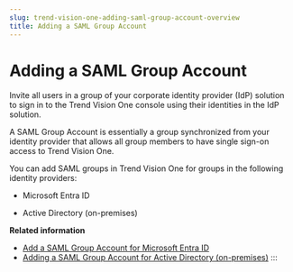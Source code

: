 ```yaml
---
slug: trend-vision-one-adding-saml-group-account-overview
title: Adding a SAML Group Account
---
```

# Adding a SAML Group Account

Invite all users in a group of your corporate identity provider (IdP) solution to sign in to the Trend Vision One console using their identities in the IdP solution.

A SAML Group Account is essentially a group synchronized from your identity provider that allows all group members to have single sign-on access to Trend Vision One.

You can add SAML groups in Trend Vision One for groups in the following identity providers:

- Microsoft Entra ID

- Active Directory (on-premises)

**Related information**

- [Add a SAML Group Account for Microsoft Entra ID](adding-saml-group-account.md "Invite all users in a Microsoft Entra ID group to sign in to the Trend Vision One console using their identities in the IdP solution.")
- [Adding a SAML Group Account for Active Directory (on-premises)](adding-saml-group-account-ad-onprem.md "Invite all users in an Active Directory (on-premises) group to sign in to the Trend Vision One console using their identities in the IdP solution.")
:::
